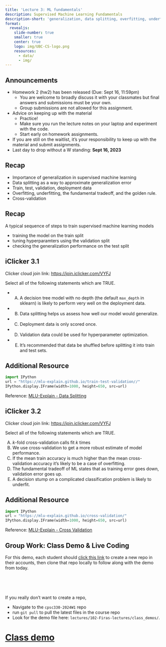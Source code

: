 ```yaml
---
title: 'Lecture 3: ML fundamentals'
description: Supervised Machine Learning Fundamentals
description-short: 'generalization, data splitting, overfitting, underfitting, the fundamental tradeoff, the golden rule'
format:
  revealjs:
    slide-number: true
    smaller: true
    center: true
    logo: img/UBC-CS-logo.png
    resources:
      - data/
      - img/
---
```


## Announcements 

- Homework 2 (hw2) has been released (Due: Sept 16, 11:59pm)
  - You are welcome to broadly discuss it with your classmates but final answers and submissions must be your own.
  - Group submissions are not allowed for this assignment.
- Advice on keeping up with the material
  - Practice!
  - Make sure you run the lecture notes on your laptop and experiment with the code. 
  - Start early on homework assignments.

- If you are still on the waitlist, it’s your responsibility to keep up with the material and submit assignments.
- Last day to drop without a W standing: **Sept 16, 2023**

## Recap

- Importance of generalization in supervised machine learning
- Data splitting as a way to approximate generalization error
- Train, test, validation, deployment data
- Overfitting, underfitting, the fundamental tradeoff, and the golden rule.
- Cross-validation

## Recap

A typical sequence of steps to train supervised machine learning models

- training the model on the train split
- tuning hyperparamters using the validation split
- checking the generalization performance on the test split

## iClicker 3.1

Clicker cloud join link: [https://join.iclicker.com/VYFJ](https://join.iclicker.com/VYFJ)

Select all of the following statements which are TRUE.

- (A) A decision tree model with no depth (the default `max_depth` in sklearn) is likely to perform very well on the deployment data.
- (B) Data splitting helps us assess how well our model would generalize.
- (C) Deployment data is only scored once.
- (D) Validation data could be used for hyperparameter optimization.
- (E) It’s recommended that data be shuffled before splitting it into train and test sets.

## Additional Resource

```python
import IPython
url = "https://mlu-explain.github.io/train-test-validation//"
IPython.display.IFrame(width=1000, height=650, src=url)
```

Reference: [MLU-Explain - Data Splitting](https://mlu-explain.github.io/train-test-validation/)


## iClicker 3.2

Clicker cloud join link: [https://join.iclicker.com/VYFJ](https://join.iclicker.com/VYFJ)

Select all of the following statements which are TRUE.

(A) $k$-fold cross-validation calls fit $k$ times
(B) We use cross-validation to get a more robust estimate of model performance.
(C) If the mean train accuracy is much higher than the mean cross-validation accuracy it’s likely to be a case of overfitting.
(D) The fundamental tradeoff of ML states that as training error goes down, validation error goes up.
(E) A decision stump on a complicated classification problem is likely to underfit.

## Additional Resource

```python
import IPython
url = "https://mlu-explain.github.io/cross-validation/"
IPython.display.IFrame(width=1000, height=650, src=url)
```

Reference: [MLU-Explain - Cross Validation](https://mlu-explain.github.io/cross-validation/)

## Group Work: Class Demo & Live Coding

For this demo, each student should [click this link](https://github.com/new?template_name=lecture3_demo&template_owner=ubc-cpsc330) to create a new repo in their accounts, then clone that repo locally to follow along with the demo from today.

<br>
<br>
<br>

If you really don't want to create a repo,

- Navigate to the `cpsc330-2024W1` repo
- run `git pull` to pull the latest files in the course repo
- Look for the demo file here: `lectures/102-Firas-lectures/class_demos/`. 

# [Class demo](https://github.com/UBC-CS/cpsc330-2024W1/blob/main/lectures/102-Varada-lectures/class_demos/demo_03-ml-fundamentals.ipynb)
